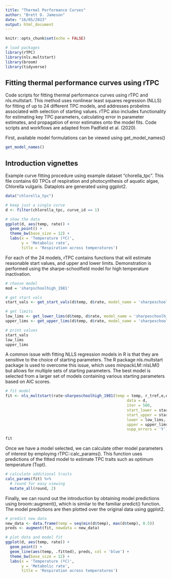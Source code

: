 ```yaml
---
title: "Thermal Performance Curves"
author: "Brett D. Jameson"
date: "16/05/2023"
output: html_document
---
```


```r
knitr::opts_chunk$set(echo = FALSE)

# load packages
library(rTPC)
library(nls.multstart)
library(broom)
library(tidyverse)

```

## Fitting thermal performance curves using rTPC

Code scripts for fitting thermal performance curves using rTPC and nls.multstart. This method uses nonlinear least squares regression (NLLS) for fitting of up to 24 different TPC models, and addresses probelms associated with selection of starting values. rTPC also includes functionality for estimating key TPC parameters, calculating error in parameter estimates, and propagation of error estimates onto the model fits. Code scripts and workflows are adapted from Padfield et al. (2020).

First, available model formulations can be viewed using get_model_names()

```r
get_model_names()
```

## Introduction vignettes

Example curve fitting procedure using example dataset "chorella_tpc". This file contains 60 TPCs of respiration and photocynthesis of aquatic algae, Chlorella vulgaris. Dataplots are generated using ggplot2.

```r
data("chlorella_tpc")

# keep just a single curve
d <- filter(chlorella_tpc, curve_id == 1)

# show the data
ggplot(d, aes(temp, rate)) +
  geom_point() +
  theme_bw(base_size = 12) +
  labs(x = 'Temperature (ºC)',
       y = 'Metabolic rate',
       title = 'Respiration across temperatures')
```

For each of the 24 models, rTPC contains functions that will estimate reasonable start values, and upper and lower limits. Demonstration is performed using the sharpe-schoolfield model for high temperature inactivation.

```r
# choose model
mod = 'sharpschoolhigh_1981'

# get start vals
start_vals <- get_start_vals(d$temp, d$rate, model_name = 'sharpeschoolhigh_1981')

# get limits
low_lims <- get_lower_lims(d$temp, d$rate, model_name = 'sharpeschoolhigh_1981')
upper_lims <- get_upper_lims(d$temp, d$rate, model_name = 'sharpeschoolhigh_1981')

# print values
start_vals
low_lims
upper_lims
```

A common issue with fitting NLLS regression models in R is that they are sensitive to the choice of starting parameters. The R package nls.multstart package is used to overcome this issue, which uses minpackLM::nlsLM() but allows for multiple sets of starting parameters. The best model is selected from a larger set of models containing various starting parameters based on AIC scores.

```r
# fit model
fit <- nls_multstart(rate~sharpeschoolhigh_1981(temp = temp, r_tref,e,eh,th, tref = 15),
                                                     data = d,
                                                     iter = 500,
                                                     start_lower = start_vals - 10,
                                                     start_upper = start_vals + 10,
                                                     lower = low_lims,
                                                     upper = upper_lims,
                                                     supp_errors = 'Y')

fit
```

Once we have a model selected, we can calculate other model parameters of interest by employing rTPC::calc_params(). This function uses predictions of the fitted model to estimate TPC traits such as optimum temperature (Topt).

```r
# calculate additional traits
calc_params(fit) %>%
  # round for easy viewing
  mutate_all(round, 2)
```
Finally, we can round out the introduction by obtaining model predictions using broom::augment(), which is similar to the familiar predict() function. The model predictions are then plotted over the original data using ggplot2.

```r
# predict new data
new_data <- data.frame(temp = seq(min(d$temp), max(d$temp), 0.5))
preds <- augment(fit, newdata = new_data)

# plot data and model fit
ggplot(d, aes(temp, rate)) +
  geom_point() +
  geom_line(aes(temp, .fitted), preds, col = 'blue') +
  theme_bw(base_size = 12) +
  labs(x = 'Temperature (ºC)',
       y = 'Metabolic rate',
       title = 'Respiration across temperatures')
```

